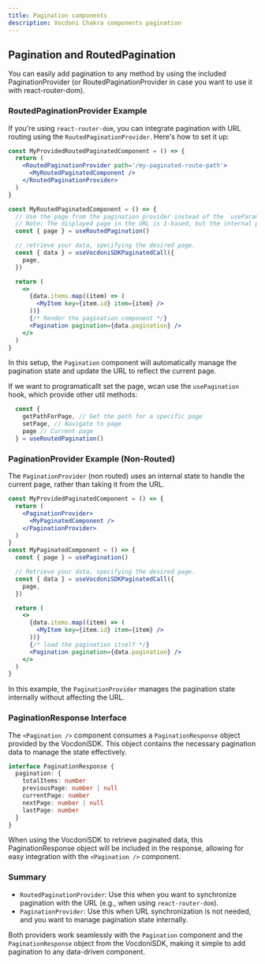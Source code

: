 ```yaml
---
title: Pagination components
description: Vocdoni Chakra components pagination
---
```


## Pagination and RoutedPagination

You can easily add pagination to any method by using the included PaginationProvider (or RoutedPaginationProvider in
case you want to use it with react-router-dom).

### RoutedPaginationProvider Example

If you're using `react-router-dom`, you can integrate pagination with URL routing using the `RoutedPaginationProvider`.
Here's how to set it up:

```jsx
const MyProvidedRoutedPaginatedComponent = () => {
  return (
    <RoutedPaginationProvider path='/my-paginated-route-path'>
      <MyRoutedPaginatedComponent />
    </RoutedPaginationProvider>
  )
}

const MyRoutedPaginatedComponent = () => {
  // Use the page from the pagination provider instead of the `useParams` hook.
  // Note: The displayed page in the URL is 1-based, but the internal page indexing starts at 0.
  const { page } = useRoutedPagination()

  // retrieve your data, specifying the desired page.
  const { data } = useVocdoniSDKPaginatedCall({
    page,
  })

  return (
    <>
      {data.items.map((item) => (
        <MyItem key={item.id} item={item} />
      ))}
      {/* Render the pagination component */}
      <Pagination pagination={data.pagination} />
    </>
  )
}
```

In this setup, the `Pagination` component will automatically manage the pagination state and update the URL to reflect
the current page.

If we want to programaticallt set the page, wcan use the `usePagination` hook, which provide other util methods:

```ts
  const {
    getPathForPage, // Get the path for a specific page
    setPage, // Navigate to page
    page // Current page
  } = useRoutedPagination()
```

### PaginationProvider Example (Non-Routed)

The `PaginationProvider` (non routed) uses an internal state to handle the current page, rather than taking it from the URL.

```jsx
const MyProvidedPaginatedComponent = () => {
  return (
    <PaginationProvider>
      <MyPaginatedComponent />
    </PaginationProvider>
  )
}
const MyPaginatedComponent = () => {
  const { page } = usePagination()

  // Retrieve your data, specifying the desired page.
  const { data } = useVocdoniSDKPaginatedCall({
    page,
  })

  return (
    <>
      {data.items.map((item) => (
        <MyItem key={item.id} item={item} />
      ))}
      {/* load the pagination itself */}
      <Pagination pagination={data.pagination} />
    </>
  )
}
```

In this example, the `PaginationProvider` manages the pagination state internally without affecting the URL.

### PaginationResponse Interface

The `<Pagination />` component consumes a `PaginationResponse` object provided by the VocdoniSDK.
This object contains the necessary pagination data to manage the state effectively.

```ts
interface PaginationResponse {
  pagination: {
    totalItems: number
    previousPage: number | null
    currentPage: number
    nextPage: number | null
    lastPage: number
  }
}
```

When using the VocdoniSDK to retrieve paginated data, this PaginationResponse object will be included in the response,
allowing for easy integration with the `<Pagination />` component.

### Summary

- `RoutedPaginationProvider`: Use this when you want to synchronize pagination with the URL (e.g., when using `react-router-dom`).
- `PaginationProvider`: Use this when URL synchronization is not needed, and you want to manage pagination state internally.

Both providers work seamlessly with the `Pagination` component and the `PaginationResponse` object from the VocdoniSDK,
making it simple to add pagination to any data-driven component.
